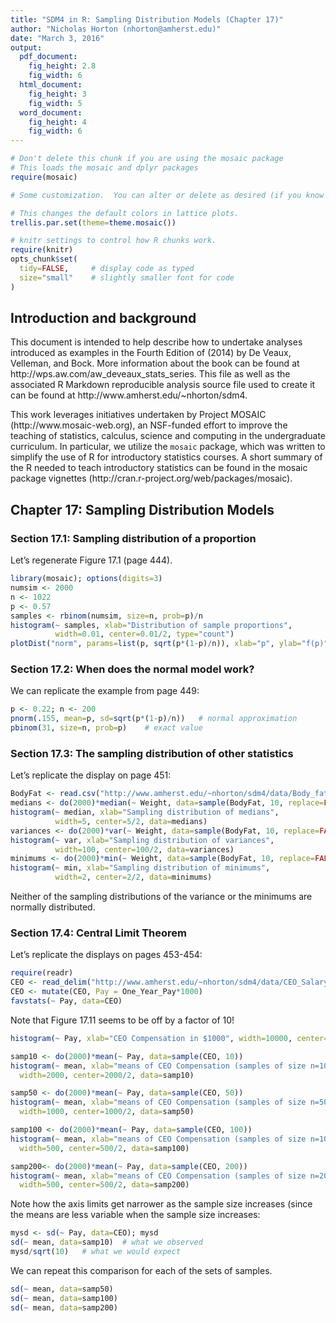 ```yaml
---
title: "SDM4 in R: Sampling Distribution Models (Chapter 17)"
author: "Nicholas Horton (nhorton@amherst.edu)"
date: "March 3, 2016"
output: 
  pdf_document:
    fig_height: 2.8
    fig_width: 6
  html_document:
    fig_height: 3
    fig_width: 5
  word_document:
    fig_height: 4
    fig_width: 6
---
```



```r
# Don't delete this chunk if you are using the mosaic package
# This loads the mosaic and dplyr packages
require(mosaic)
```

```r
# Some customization.  You can alter or delete as desired (if you know what you are doing).

# This changes the default colors in lattice plots.
trellis.par.set(theme=theme.mosaic())  

# knitr settings to control how R chunks work.
require(knitr)
opts_chunk$set(
  tidy=FALSE,     # display code as typed
  size="small"    # slightly smaller font for code
)
```

## Introduction and background 

This document is intended to help describe how to undertake analyses introduced 
as examples in the Fourth Edition of \emph{Stats: Data and Models} (2014) by De Veaux, Velleman, and Bock.
More information about the book can be found at http://wps.aw.com/aw_deveaux_stats_series.  This
file as well as the associated R Markdown reproducible analysis source file used to create it can be found at http://www.amherst.edu/~nhorton/sdm4.

This work leverages initiatives undertaken by Project MOSAIC (http://www.mosaic-web.org), an NSF-funded effort to improve the teaching of statistics, calculus, science and computing in the undergraduate curriculum. In particular, we utilize the `mosaic` package, which was written to simplify the use of R for introductory statistics courses. A short summary of the R needed to teach introductory statistics can be found in the mosaic package vignettes (http://cran.r-project.org/web/packages/mosaic).

## Chapter 17: Sampling Distribution Models

### Section 17.1: Sampling distribution of a proportion

Let's regenerate Figure 17.1 (page 444).

```r
library(mosaic); options(digits=3)
numsim <- 2000
n <- 1022
p <- 0.57
samples <- rbinom(numsim, size=n, prob=p)/n
histogram(~ samples, xlab="Distribution of sample proportions", 
          width=0.01, center=0.01/2, type="count")
plotDist("norm", params=list(p, sqrt(p*(1-p)/n)), xlab="p", ylab="f(p)")
```

### Section 17.2: When does the normal model work?

We can replicate the example from page 449:

```r
p <- 0.22; n <- 200
pnorm(.155, mean=p, sd=sqrt(p*(1-p)/n))   # normal approximation
pbinom(31, size=n, prob=p)    # exact value
```


### Section 17.3: The sampling distribution of other statistics

Let's replicate the display on page 451:

```r
BodyFat <- read.csv("http://www.amherst.edu/~nhorton/sdm4/data/Body_fat_complete.csv")
medians <- do(2000)*median(~ Weight, data=sample(BodyFat, 10, replace=FALSE))
histogram(~ median, xlab="Sampling distribution of medians", 
          width=5, center=5/2, data=medians)
variances <- do(2000)*var(~ Weight, data=sample(BodyFat, 10, replace=FALSE))
histogram(~ var, xlab="Sampling distribution of variances", 
          width=100, center=100/2, data=variances)
minimums <- do(2000)*min(~ Weight, data=sample(BodyFat, 10, replace=FALSE))
histogram(~ min, xlab="Sampling distribution of minimums", 
          width=2, center=2/2, data=minimums)
```

Neither of the sampling distributions of the variance or the minimums are normally distributed.

### Section 17.4: Central Limit Theorem

Let's replicate the displays on pages 453-454:

```r
require(readr)
CEO <- read_delim("http://www.amherst.edu/~nhorton/sdm4/data/CEO_Salary_2012.txt", delim="\t")
CEO <- mutate(CEO, Pay = One_Year_Pay*1000)
favstats(~ Pay, data=CEO)
```

Note that Figure 17.11 seems to be off by a factor of 10!
```r
histogram(~ Pay, xlab="CEO Compensation in $1000", width=10000, center=10000/2-.01, data=CEO)
```


```r
samp10 <- do(2000)*mean(~ Pay, data=sample(CEO, 10))
histogram(~ mean, xlab="means of CEO Compensation (samples of size n=10)", 
  width=2000, center=2000/2, data=samp10)
```


```r
samp50 <- do(2000)*mean(~ Pay, data=sample(CEO, 50))
histogram(~ mean, xlab="means of CEO Compensation (samples of size n=50)", 
  width=1000, center=1000/2, data=samp50)
```

```r
samp100 <- do(2000)*mean(~ Pay, data=sample(CEO, 100))
histogram(~ mean, xlab="means of CEO Compensation (samples of size n=100)", 
  width=500, center=500/2, data=samp100)
```

```r
samp200<- do(2000)*mean(~ Pay, data=sample(CEO, 200))
histogram(~ mean, xlab="means of CEO Compensation (samples of size n=200)", 
  width=500, center=500/2, data=samp200)
```

Note how the axis limits get narrower as the sample size increases (since the means are less variable when the sample size increases:

```r
mysd <- sd(~ Pay, data=CEO); mysd
sd(~ mean, data=samp10)  # what we observed
mysd/sqrt(10)   # what we would expect
```

We can repeat this comparison for each of the sets of samples.

```r
sd(~ mean, data=samp50)
sd(~ mean, data=samp100)
sd(~ mean, data=samp200)
```



